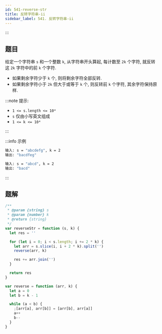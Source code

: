 ```yaml
---
id: 541-reverse-str
title: 反转字符串-ii
sidebar_label: 541. 反转字符串-ii
---
```


:::

## 题目

给定一个字符串 `s` 和一个整数 `k`, 从字符串开头算起, 每计数至 `2k` 个字符, 就反转这 `2k` 字符中的前 `k` 个字符.

- 如果剩余字符少于 `k` 个, 则将剩余字符全部反转.
- 如果剩余字符小于 `2k` 但大于或等于 `k` 个, 则反转前 `k` 个字符, 其余字符保持原样.

:::note 提示:

- `1 <= s.length <= 10⁴`
- `s` 仅由小写英文组成
- `1 <= k <= 10⁴`

:::

:::info 示例

```bash
输入: s = "abcdefg", k = 2
输出: "bacdfeg"
```

```bash
输入: s = "abcd", k = 2
输出: "bacd"
```

:::

## 题解

```ts
/**
 * @param {string} s
 * @param {number} k
 * @return {string}
 */
var reverseStr = function (s, k) {
  let res = ''

  for (let i = 0; i < s.length; i += 2 * k) {
    let arr = s.slice(i, i + 2 * k).split('')
    reverse(arr, k)

    res += arr.join('')
  }

  return res
}

var reverse = function (arr, k) {
  let a = 0
  let b = k - 1

  while (a < b) {
    ;[arr[a], arr[b]] = [arr[b], arr[a]]
    a++
    b--
  }
}
```
